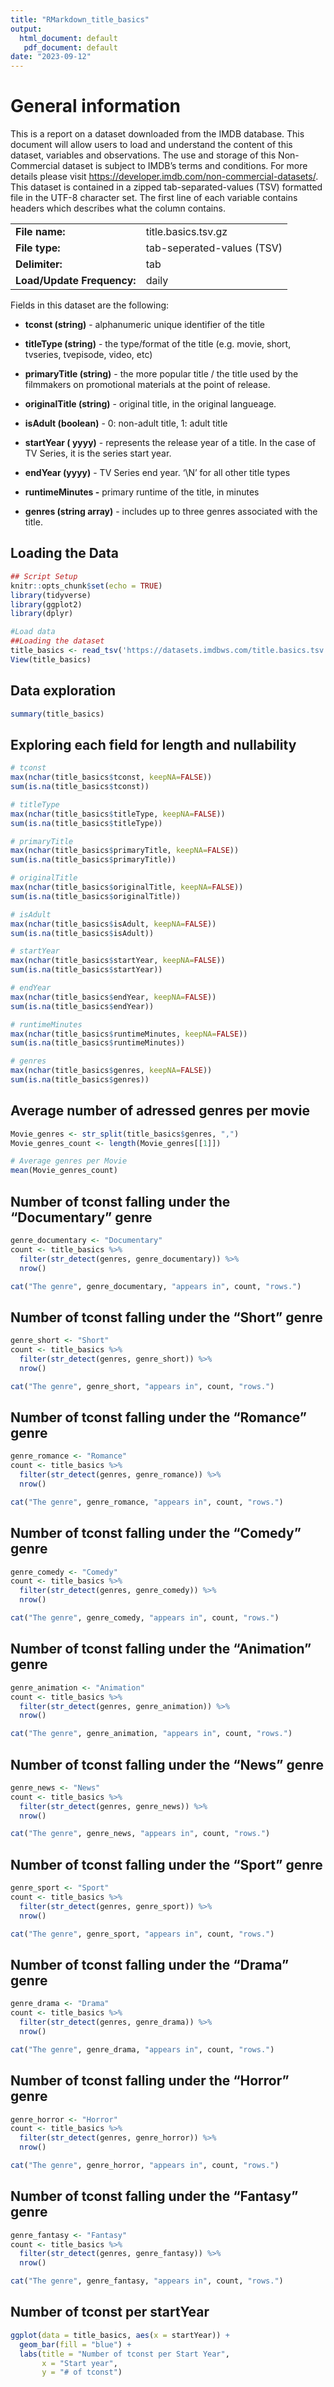 ```yaml
---
title: "RMarkdown_title_basics"
output: 
  html_document: default
   pdf_document: default
date: "2023-09-12"
---
```


# General information

This is a report on a dataset downloaded from the IMDB database. This document will allow users to load and understand the content of this dataset, variables and observations. The use and storage of this Non-Commercial dataset is subject to IMDB's terms and conditions. For more details please visit <https://developer.imdb.com/non-commercial-datasets/>. This dataset is contained in a zipped tab-separated-values (TSV) formatted file in the UTF-8 character set. The first line of each variable contains headers which describes what the column contains.

|                            |                            |
|----------------------------|----------------------------|
| **File name:**             | title.basics.tsv.gz        |
| **File type:**             | tab-seperated-values (TSV) |
| **Delimiter:**             | tab                        |
| **Load/Update Frequency:** | daily                      |

Fields in this dataset are the following:

-   **tconst (string)** - alphanumeric unique identifier of the title

-   **titleType (string)** - the type/format of the title (e.g. movie, short, tvseries, tvepisode, video, etc)

-   **primaryTitle (string)** - the more popular title / the title used by the filmmakers on promotional materials at the point of release.

-   **originalTitle (string)** - original title, in the original langueage.

-   **isAdult (boolean)** - 0: non-adult title, 1: adult title

-   **startYear ( yyyy)** - represents the release year of a title. In the case of TV Series, it is the series start year.

-   **endYear (yyyy)** - TV Series end year. '\\N' for all other title types

-   **runtimeMinutes -** primary runtime of the title, in minutes

-   **genres (string array)** - includes up to three genres associated with the title.

## Loading the Data

```r
## Script Setup
knitr::opts_chunk$set(echo = TRUE)
library(tidyverse)
library(ggplot2)
library(dplyr)
```

```r
#Load data
##Loading the dataset
title_basics <- read_tsv('https://datasets.imdbws.com/title.basics.tsv.gz', n_max=Inf)
View(title_basics)
```

## Data exploration

```r
summary(title_basics)

```

## Exploring each field for length and nullability

```r
# tconst
max(nchar(title_basics$tconst, keepNA=FALSE))
sum(is.na(title_basics$tconst))

# titleType
max(nchar(title_basics$titleType, keepNA=FALSE))
sum(is.na(title_basics$titleType))

# primaryTitle
max(nchar(title_basics$primaryTitle, keepNA=FALSE))
sum(is.na(title_basics$primaryTitle))

# originalTitle
max(nchar(title_basics$originalTitle, keepNA=FALSE))
sum(is.na(title_basics$originalTitle))

# isAdult
max(nchar(title_basics$isAdult, keepNA=FALSE))
sum(is.na(title_basics$isAdult))

# startYear
max(nchar(title_basics$startYear, keepNA=FALSE))
sum(is.na(title_basics$startYear))

# endYear
max(nchar(title_basics$endYear, keepNA=FALSE))
sum(is.na(title_basics$endYear))

# runtimeMinutes
max(nchar(title_basics$runtimeMinutes, keepNA=FALSE))
sum(is.na(title_basics$runtimeMinutes))

# genres
max(nchar(title_basics$genres, keepNA=FALSE))
sum(is.na(title_basics$genres))
```

## Average number of adressed genres per movie

```r
Movie_genres <- str_split(title_basics$genres, ",")
Movie_genres_count <- length(Movie_genres[[1]])

# Average genres per Movie
mean(Movie_genres_count)
```

## Number of tconst falling under the "Documentary" genre

```r
genre_documentary <- "Documentary"
count <- title_basics %>%
  filter(str_detect(genres, genre_documentary)) %>%
  nrow()

cat("The genre", genre_documentary, "appears in", count, "rows.")
```

## Number of tconst falling under the "Short" genre

```r
genre_short <- "Short"
count <- title_basics %>%
  filter(str_detect(genres, genre_short)) %>%
  nrow()

cat("The genre", genre_short, "appears in", count, "rows.")
```

## Number of tconst falling under the "Romance" genre

```r
genre_romance <- "Romance"
count <- title_basics %>%
  filter(str_detect(genres, genre_romance)) %>%
  nrow()

cat("The genre", genre_romance, "appears in", count, "rows.")
```

## Number of tconst falling under the "Comedy" genre

```r
genre_comedy <- "Comedy"
count <- title_basics %>%
  filter(str_detect(genres, genre_comedy)) %>%
  nrow()

cat("The genre", genre_comedy, "appears in", count, "rows.")
```

## Number of tconst falling under the "Animation" genre

```r
genre_animation <- "Animation"
count <- title_basics %>%
  filter(str_detect(genres, genre_animation)) %>%
  nrow()

cat("The genre", genre_animation, "appears in", count, "rows.")
```

## Number of tconst falling under the "News" genre

```r
genre_news <- "News"
count <- title_basics %>%
  filter(str_detect(genres, genre_news)) %>%
  nrow()

cat("The genre", genre_news, "appears in", count, "rows.")
```

## Number of tconst falling under the "Sport" genre

```r
genre_sport <- "Sport"
count <- title_basics %>%
  filter(str_detect(genres, genre_sport)) %>%
  nrow()

cat("The genre", genre_sport, "appears in", count, "rows.")
```

## Number of tconst falling under the "Drama" genre

```r
genre_drama <- "Drama"
count <- title_basics %>%
  filter(str_detect(genres, genre_drama)) %>%
  nrow()

cat("The genre", genre_drama, "appears in", count, "rows.")
```

## Number of tconst falling under the "Horror" genre

```r
genre_horror <- "Horror"
count <- title_basics %>%
  filter(str_detect(genres, genre_horror)) %>%
  nrow()

cat("The genre", genre_horror, "appears in", count, "rows.")
```

## Number of tconst falling under the "Fantasy" genre

```r
genre_fantasy <- "Fantasy"
count <- title_basics %>%
  filter(str_detect(genres, genre_fantasy)) %>%
  nrow()

cat("The genre", genre_fantasy, "appears in", count, "rows.")
```

## Number of tconst per startYear

```r
ggplot(data = title_basics, aes(x = startYear)) +
  geom_bar(fill = "blue") +
  labs(title = "Number of tconst per Start Year",
       x = "Start year",
       y = "# of tconst")
```
